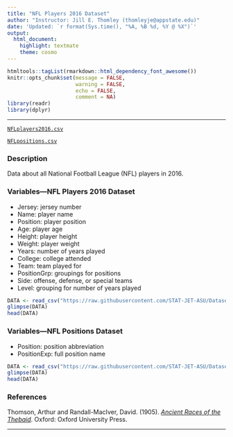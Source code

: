 ```yaml
---
title: "NFL Players 2016 Dataset"
author: "Instructor: Jill E. Thomley (thomleyje@appstate.edu)"
date: 'Updated: `r format(Sys.time(), "%A, %B %d, %Y @ %X")`'
output: 
  html_document: 
    highlight: textmate
    theme: cosmo
---
```


```r
htmltools::tagList(rmarkdown::html_dependency_font_awesome())
knitr::opts_chunk$set(message = FALSE, 
                      warning = FALSE, 
                      echo = FALSE,
                      comment = NA)
library(readr)
library(dplyr)
```
<hr>

<i class="fas fa-database"></i> [`NFLplayers2016.csv`](https://raw.githubusercontent.com/STAT-JET-ASU/Datasets/master/Instructor/NFLplayers2016.csv)

<i class="fas fa-database"></i> [`NFLpositions.csv`](https://raw.githubusercontent.com/STAT-JET-ASU/Datasets/master/Instructor/NFLpositions.csv)

### Description

Data about all National Football League (NFL) players in 2016.

### Variables---NFL Players 2016 Dataset

* Jersey: jersey number
* Name: player name
* Position: player position
* Age: player age
* Height: player height
* Weight: player weight
* Years: number of years played
* College: college attended
* Team: team played for
* PositionGrp: groupings for positions
* Side:  offense, defense, or special teams
* Level: grouping for number of years played

```r
DATA <- read_csv("https://raw.githubusercontent.com/STAT-JET-ASU/Datasets/master/Instructor/NFLplayers2016.csv")
glimpse(DATA)
head(DATA)
```

### Variables---NFL Positions Dataset

* Position: position abbreviation
* PositionExp: full position name
    
```r
DATA <- read_csv("https://raw.githubusercontent.com/STAT-JET-ASU/Datasets/master/Instructor/NFLpositions.csv")
glimpse(DATA)
head(DATA)
```

### References

Thomson, Arthur and Randall-MacIver, David. (1905). [*Ancient Races of the Thebaid*](https://books.google.com/books/about/The_Ancient_Races_of_the_Thebaid.html?id=7eQ-AAAAYAAJ). Oxford: Oxford University Press.

<hr>

